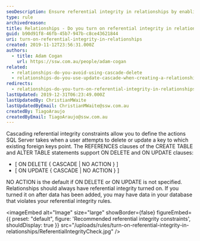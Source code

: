 ```yaml
---
seoDescription: Ensure referential integrity in relationships by enabling cascading constraints to maintain data consistency and prevent orphaned records.
type: rule
archivedreason:
title: Relationships - Do you turn on referential integrity in relationships?
guid: b90d91f8-46fb-45b7-947b-c8ce43621844
uri: turn-on-referential-integrity-in-relationships
created: 2019-11-12T23:56:31.000Z
authors:
  - title: Adam Cogan
    url: https://ssw.com.au/people/adam-cogan
related:
  - relationships-do-you-avoid-using-cascade-delete
  - relationships-do-you-use-update-cascade-when-creating-a-relationship
redirects:
  - relationships-do-you-turn-on-referential-integrity-in-relationships
lastUpdated: 2019-12-31T06:23:49.000Z
lastUpdatedBy: ChristianMWaite
lastUpdatedByEmail: ChristianMWaite@ssw.com.au
createdBy: TiagoAraujo
createdByEmail: TiagoAraujo@ssw.com.au
---
```


Cascading referential integrity constraints allow you to define the actions SQL Server takes when a user attempts to delete or update a key to which existing foreign keys point. The REFERENCES clauses of the CREATE TABLE and ALTER TABLE statements support ON DELETE and ON UPDATE clauses:

- [ ON DELETE { CASCADE | NO ACTION } ]
- [ ON UPDATE { CASCADE | NO ACTION } ]

NO ACTION is the default if ON DELETE or ON UPDATE is not specified.
Relationships should always have referential integrity turned on. If you turned it on after data has been added, you may have data in your database that violates your referential integrity rules.


<imageEmbed
  alt="Image"
  size="large"
  showBorder={false}
  figureEmbed={{
    preset: "default",
    figure: 'Recommended referential integrity constraints',
    shouldDisplay: true
  }}
  src="/uploads/rules/turn-on-referential-integrity-in-relationships/ReferentialIntegrityCheck.jpg"
/>
